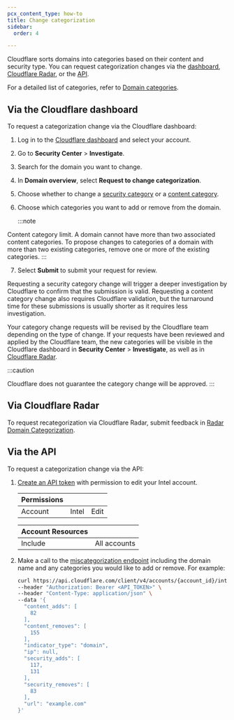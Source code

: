 ```yaml
---
pcx_content_type: how-to
title: Change categorization
sidebar:
  order: 4

---
```


Cloudflare sorts domains into categories based on their content and security type. You can request categorization changes via the [dashboard](#via-the-cloudflare-dashboard), [Cloudflare Radar](#via-cloudflare-radar), or the [API](#via-the-api).

For a detailed list of categories, refer to [Domain categories](/cloudflare-one/policies/gateway/domain-categories/).

## Via the Cloudflare dashboard

To request a categorization change via the Cloudflare dashboard:

1. Log in to the [Cloudflare dashboard](https://dash.cloudflare.com/) and select your account.

2. Go to **Security Center** > **Investigate**.

3. Search for the domain you want to change.

4. In **Domain overview**, select **Request to change categorization**.

5. Choose whether to change a [security category](/cloudflare-one/policies/gateway/domain-categories/#security-categories) or a [content category](/cloudflare-one/policies/gateway/domain-categories/#content-categories).

6. Choose which categories you want to add or remove from the domain.

   :::note

Content category limit.    A domain cannot have more than two associated content categories. To propose changes to categories of a domain with more than two existing categories, remove one or more of the existing categories. 
   :::

7. Select **Submit** to submit your request for review.

Requesting a security category change will trigger a deeper investigation by Cloudflare to confirm that the submission is valid. Requesting a content category change also requires Cloudflare validation, but the turnaround time for these submissions is usually shorter as it requires less investigation.

Your category change requests will be revised by the Cloudflare team depending on the type of change. If your requests have been reviewed and applied by the Cloudflare team, the new categories will be visible in the Cloudflare dashboard in **Security Center** > **Investigate**, as well as in [Cloudflare Radar](https://radar.cloudflare.com/).

:::caution

Cloudflare does not guarantee the category change will be approved. 
:::

## Via Cloudflare Radar

To request recategorization via Cloudflare Radar, submit feedback in [Radar Domain Categorization](https://radar.cloudflare.com/domains/feedback).

## Via the API

To request a categorization change via the API:

1. [Create an API token](/fundamentals/api/get-started/create-token/) with permission to edit your Intel account.

   | **Permissions** |       |      |
   | --------------- | ----- | ---- |
   | Account         | Intel | Edit |

   | **Account Resources** |              |
   | --------------------- | ------------ |
   | Include               | All accounts |

2. Make a call to the [miscategorization endpoint](/api/operations/miscategorization-create-miscategorization) including the domain name and any categories you would like to add or remove. For example:

   ```bash
   curl https://api.cloudflare.com/client/v4/accounts/{account_id}/intel/miscategorization \
   --header "Authorization: Bearer <API_TOKEN>" \
   --header "Content-Type: application/json" \
   --data '{
     "content_adds": [
       82
     ],
     "content_removes": [
       155
     ],
     "indicator_type": "domain",
     "ip": null,
     "security_adds": [
       117,
       131
     ],
     "security_removes": [
       83
     ],
     "url": "example.com"
   }'
   ```
